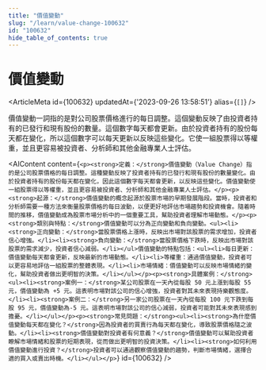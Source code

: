 ```yaml
---
title: "價值變動"
slug: "/learn/value-change-100632"
id: "100632"
hide_table_of_contents: true
---
```



# 價值變動

<ArticleMeta id={100632} updatedAt={'2023-09-26 13:58:51'} alias={`[]`} />
<div className='border-solid border-b border-t-0 my-4 border-[var(--ifm-color-gray-300)]' />

價值變動一詞指的是對公司股票價格進行的每日調整。這個變動反映了由投資者持有的已發行和現有股份的數量。這個數字每天都會更新。由於投資者持有的股份每天都在變化，所以這個數字可以每天更新以反映這些變化。它使一組股票得以等權重，並且更容易被投資者、分析師和其他金融專業人士評估。

<AIContent content={`<p><strong>定義：</strong>價值變動（Value Change）指的是公司股票價格的每日調整。這種變動反映了投資者持有的已發行和現有股份的數量變化。由於投資者持有的股份每天都在變化，因此這個數字每天都會更新，以反映這些變化。價值變動使一組股票得以等權重，並且更容易被投資者、分析師和其他金融專業人士評估。</p><p><strong>起源：</strong>價值變動的概念起源於股票市場的早期發展階段。當時，投資者和分析師需要一種方法來衡量股票價格的每日波動，以便更好地評估市場趨勢和投資機會。隨着時間的推移，價值變動成為股票市場分析中的一個重要工具，幫助投資者理解市場動態。</p><p><strong>類別與特點：</strong>價值變動可以分為正向變動和負向變動。<ul><li><strong>正向變動：</strong>當股票價格上漲時，反映出市場對該股票的需求增加，投資者信心增強。</li><li><strong>負向變動：</strong>當股票價格下跌時，反映出市場對該股票的需求減少，投資者信心減弱。</li></ul>價值變動的特點包括：<ul><li>每日更新：價值變動每天都會更新，反映最新的市場動態。</li><li>等權重：通過價值變動，投資者可以更容易地評估一組股票的整體表現。</li><li>市場情緒：價值變動可以反映市場情緒的變化，幫助投資者做出更明智的決策。</li></ul></p><p><strong>具體案例：</strong><ul><li><strong>案例一：</strong>某公司股票在一天內從每股 50 元上漲到每股 55 元，價值變動為 +5 元。這表明市場對該公司的信心增強，投資者對其未來表現持樂觀態度。</li><li><strong>案例二：</strong>另一家公司股票在一天內從每股 100 元下跌到每股 95 元，價值變動為-5 元。這表明市場對該公司的信心減弱，投資者可能對其未來表現感到擔憂。</li></ul></p><p><strong>常見問題：</strong><ul><li><strong>為什麼價值變動每天都在變化？</strong>因為投資者的買賣行為每天都在變化，導致股票價格隨之波動。</li><li><strong>價值變動對投資者有何意義？</strong>價值變動可以幫助投資者瞭解市場情緒和股票的短期表現，從而做出更明智的投資決策。</li><li><strong>如何利用價值變動進行投資？</strong>投資者可以通過觀察價值變動的趨勢，判斷市場情緒，選擇合適的買入或賣出時機。</li></ul></p>`} id={100632} />

